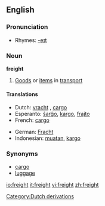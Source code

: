 ==English==

===Pronunciation===
*Rhymes: [[Rhymes:English:-eɪt|-eɪt]]

===Noun===
'''freight'''

# [[Good]]s or [[item]]s in [[transport]]

====Translations====
{{top}}
*Dutch: [[vracht]] {{f}}, [[cargo]] {{f}}
*Esperanto: [[ŝarĝo]], [[kargo]], [[frajto]]
*French: [[cargo]] {{m}}
{{mid}}
*German: [[Fracht]] {{f}}
*Indonesian: [[muat|muatan]], [[kargo]]
{{bottom}}

===Synonyms===
*[[cargo]]
*[[luggage]]

[[Category:Dutch derivations]]

[[io:freight]]
[[it:freight]]
[[vi:freight]]
[[zh:freight]]